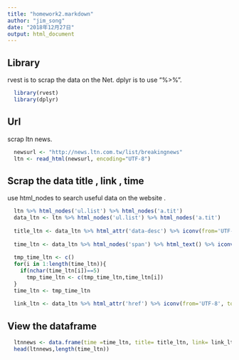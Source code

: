 ---
title: "homework2.markdown"
author: "jim_song"
date: "2018年12月27日"
output: html_document
---

## Library
rvest is to scrap the data on the Net. dplyr is to use "%>%".

```{r}
  library(rvest)
  library(dplyr)
```

## Url
scrap ltn news.

```{r}
  newsurl <- "http://news.ltn.com.tw/list/breakingnews"
  ltn <- read_html(newsurl, encoding="UTF-8")
```

## Scrap the data title , link , time
use html_nodes to search useful data on the website .

```{r}
  ltn %>% html_nodes('ul.list') %>% html_nodes('a.tit') 
  data_ltn <- ltn %>% html_nodes('ul.list') %>% html_nodes('a.tit') 
  
  title_ltn <- data_ltn %>% html_attr('data-desc') %>% iconv(from='UTF-8', to='UTF-8')
  
  time_ltn <- data_ltn %>% html_nodes('span') %>% html_text() %>% iconv(from='UTF-8', to='UTF-8')
  
  tmp_time_ltn <- c()
  for(i in 1:length(time_ltn)){
    if(nchar(time_ltn[i])==5)
      tmp_time_ltn <- c(tmp_time_ltn,time_ltn[i])
  }
  time_ltn <- tmp_time_ltn
  
  link_ltn <- data_ltn %>% html_attr('href') %>% iconv(from='UTF-8', to='UTF-8')
```

## View the dataframe

```{r}
  ltnnews <- data.frame(time =time_ltn, title= title_ltn, link= link_ltn)
  head(ltnnews,length(time_ltn))
```
